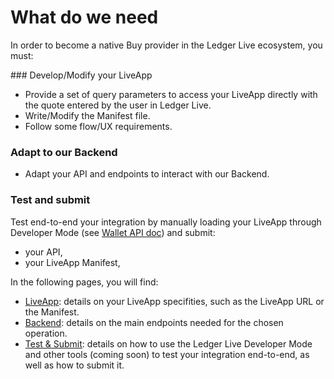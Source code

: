 
# What do we need

In order to become a native Buy provider in the Ledger Live ecosystem, you must:

<Steps>
### Develop/Modify your LiveApp
 
- Provide a set of query parameters to access your LiveApp directly with the quote entered by the user in Ledger Live. 
- Write/Modify the Manifest file. 
- Follow some flow/UX requirements.

### Adapt to our Backend

- Adapt your API and endpoints to interact with our Backend.

### Test and submit

Test end-to-end your integration by manually loading your LiveApp through Developer Mode (see [Wallet API doc](../../../../docs/discover/dapp-browser/manifest#load-your-live-app-locally-on-desktop)) and submit:

- your API,
- your LiveApp Manifest,

</Steps>

In the following pages, you will find:

- [LiveApp](buy/providers-liveapp): details on your LiveApp specifities, such as the LiveApp URL or the Manifest.
- [Backend](buy/providers-backend): details on the main endpoints needed for the chosen operation.
- [Test & Submit](buy/providers-test-and-submit): details on how to use the Ledger Live Developer Mode and other tools (coming soon) to test your integration end-to-end, as well as how to submit it.
